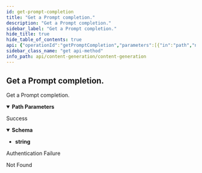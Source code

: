 ```yaml
---
id: get-prompt-completion
title: "Get a Prompt completion."
description: "Get a Prompt completion."
sidebar_label: "Get a Prompt completion."
hide_title: true
hide_table_of_contents: true
api: {"operationId":"getPromptCompletion","parameters":[{"in":"path","name":"The Content Generation id.","required":true,"schema":{"type":"integer","format":"int64"}},{"in":"path","name":"The Prompt id.","required":true,"schema":{"type":"integer","format":"int64"}}],"responses":{"200":{"content":{"text/plain":{"schema":{"type":"string"}}},"description":"Success"},"401":{"description":"Authentication Failure"},"404":{"description":"Not Found"}},"security":[{"security_oauth2":[]}],"tags":["Prompts"],"description":"Get a Prompt completion.","method":"get","path":"/content-generations/{parentId}/prompts/{id}/completion","servers":[{"url":"https://api.wordlift.io"}],"securitySchemes":{"security_oauth2":{"flows":{"authorizationCode":{"authorizationUrl":"https://s.wordlift.io/oauth/authorize/","scopes":{"basic":"basic scope"},"tokenUrl":"https://s.wordlift.io/oauth/token/"}},"type":"oauth2"}},"info":{"contact":{"email":"hello@wordlift.io","name":"WordLift","url":"https://wordlift.io"},"description":"Generate completions based on customized linguistic models.","license":{"name":"(c) copyright 2022-present WordLift","url":"https://wordlift.io"},"termsOfService":"https://wordlift.io/terms-of-service/","title":"Content Generation","version":"1.0"},"postman":{"name":"Get a Prompt completion.","description":{"type":"text/plain"},"url":{"path":["content-generations",":parentId","prompts",":id","completion"],"host":["{{baseUrl}}"],"query":[],"variable":[{"disabled":false,"description":{"content":"(Required) ","type":"text/plain"},"type":"any","value":"","key":"The Content Generation id."},{"disabled":false,"description":{"content":"(Required) ","type":"text/plain"},"type":"any","value":"","key":"The Prompt id."}]},"header":[{"key":"Accept","value":"text/plain"}],"method":"GET","auth":{"type":"oauth2","oauth2":[]}}}
sidebar_class_name: "get api-method"
info_path: api/content-generation/content-generation
---
```



## Get a Prompt completion.



Get a Prompt completion.

<details style={{"marginBottom":"1rem"}} data-collapsed={false} open={true}><summary style={{}}><strong>Path Parameters</strong></summary><div><ul><ParamsItem className={"paramsItem"} param={{"in":"path","name":"The Content Generation id.","required":true,"schema":{"type":"integer","format":"int64"}}}></ParamsItem><ParamsItem className={"paramsItem"} param={{"in":"path","name":"The Prompt id.","required":true,"schema":{"type":"integer","format":"int64"}}}></ParamsItem></ul></div></details><div><ApiTabs><TabItem label={"200"} value={"200"}><div>

Success

</div><div><MimeTabs schemaType={"response"}><TabItem label={"text/plain"} value={"text/plain"}><SchemaTabs><TabItem label={"Schema"} value={"Schema"}><details style={{}} data-collapsed={false} open={true}><summary style={{"textAlign":"left"}}><strong>Schema</strong></summary><div style={{"textAlign":"left","marginLeft":"1rem"}}></div><ul style={{"marginLeft":"1rem"}}><li><div><strong>string</strong></div></li></ul></details></TabItem></SchemaTabs></TabItem></MimeTabs></div></TabItem><TabItem label={"401"} value={"401"}><div>

Authentication Failure

</div><div></div></TabItem><TabItem label={"404"} value={"404"}><div>

Not Found

</div><div></div></TabItem></ApiTabs></div>
      